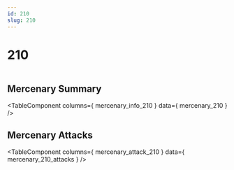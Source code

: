 ```yaml
---
id: 210
slug: 210
---
```



# 210

<div style = {{ display: "flex" }}>
    <Image img={require('@site/static/img/mercenaries/illust/thum_char_view_n_210.jpg')}/>
    
</div>

## Mercenary Summary

<TableComponent
  columns={ mercenary_info_210 }
  data={ mercenary_210 }
/>

## Mercenary Attacks

<TableComponent
  columns={ mercenary_attack_210 }
  data={ mercenary_210_attacks }
/>